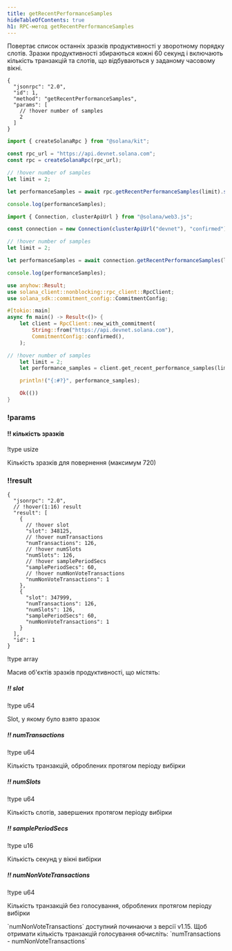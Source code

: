 ```yaml
---
title: getRecentPerformanceSamples
hideTableOfContents: true
h1: RPC-метод getRecentPerformanceSamples
---
```


Повертає список останніх зразків продуктивності у зворотному порядку слотів.
Зразки продуктивності збираються кожні 60 секунд і включають кількість
транзакцій та слотів, що відбуваються у заданому часовому вікні.

<APIMethod>

```jsonc !!request curl
{
  "jsonrpc": "2.0",
  "id": 1,
  "method": "getRecentPerformanceSamples",
  "params": [
    // !hover number of samples
    2
  ]
}
```

```ts !!request title="Kit"
import { createSolanaRpc } from "@solana/kit";

const rpc_url = "https://api.devnet.solana.com";
const rpc = createSolanaRpc(rpc_url);

// !hover number of samples
let limit = 2;

let performanceSamples = await rpc.getRecentPerformanceSamples(limit).send();

console.log(performanceSamples);
```

```ts !!request title="web3.js"
import { Connection, clusterApiUrl } from "@solana/web3.js";

const connection = new Connection(clusterApiUrl("devnet"), "confirmed");

// !hover number of samples
let limit = 2;

let performanceSamples = await connection.getRecentPerformanceSamples(limit);

console.log(performanceSamples);
```

```rs !!request title="Rust"
use anyhow::Result;
use solana_client::nonblocking::rpc_client::RpcClient;
use solana_sdk::commitment_config::CommitmentConfig;

#[tokio::main]
async fn main() -> Result<()> {
    let client = RpcClient::new_with_commitment(
        String::from("https://api.devnet.solana.com"),
        CommitmentConfig::confirmed(),
    );

// !hover number of samples
    let limit = 2;
    let performance_samples = client.get_recent_performance_samples(limit.into()).await?;

    println!("{:#?}", performance_samples);

    Ok(())
}
```

### !params

#### !! кількість зразків

!type usize

Кількість зразків для повернення (максимум 720)

### !!result

```jsonc !response
{
  "jsonrpc": "2.0",
  // !hover(1:16) result
  "result": [
    {
      // !hover slot
      "slot": 348125,
      // !hover numTransactions
      "numTransactions": 126,
      // !hover numSlots
      "numSlots": 126,
      // !hover samplePeriodSecs
      "samplePeriodSecs": 60,
      // !hover numNonVoteTransactions
      "numNonVoteTransactions": 1
    },
    {
      "slot": 347999,
      "numTransactions": 126,
      "numSlots": 126,
      "samplePeriodSecs": 60,
      "numNonVoteTransactions": 1
    }
  ],
  "id": 1
}
```

!type array

Масив об'єктів зразків продуктивності, що містять:

##### !! slot

!type u64

Slot, у якому було взято зразок

##### !! numTransactions

!type u64

Кількість транзакцій, оброблених протягом періоду вибірки

##### !! numSlots

!type u64

Кількість слотів, завершених протягом періоду вибірки

##### !! samplePeriodSecs

!type u16

Кількість секунд у вікні вибірки

##### !! numNonVoteTransactions

!type u64

Кількість транзакцій без голосування, оброблених протягом періоду вибірки

<Callout type="info">
  `numNonVoteTransactions` доступний починаючи з версії v1.15. Щоб отримати
  кількість транзакцій голосування обчисліть: `numTransactions -
  numNonVoteTransactions`
</Callout>

</APIMethod>

